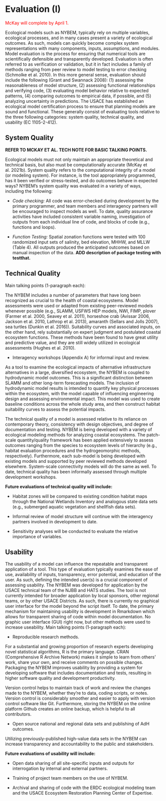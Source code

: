 # Evaluation (I)

<span style="color: red;">McKay will complete by April 1.</span>

Ecological models such as NYBEM, typically rely on multiple variables, ecological processes, and in many cases present a variety of ecological outcomes. As such, models can quickly become complex system representations with many components, inputs, assumptions, and modules. Model evaluation is the process for ensuring that numerical tools are scientifically defensible and transparently developed. Evaluation is often referred to as verification or validation, but it in fact includes a family of methods ranging from peer review to model testing to error checking (Schmolke et al. 2010). In this more general sense, evaluation should include the following (Grant and Swannack 2008): (1) assessing the reasonableness of model structure, (2) assessing functional relationships and verifying code, (3) evaluating model behavior relative to expected patterns, (4) comparing outcomes to empirical data, if possible, and (5) analyzing uncertainty in predictions. The USACE has established an ecological model certification process to ensure that planning models are sound and functional. These generally consist of evaluating tools relative to the three following categories: system quality, technical quality, and usability (EC 1105-2-412).


## System Quality 

**REFER TO MCKAY ET AL. TECH NOTE FOR BASIC TALKING POINTS.**

Ecological models must not only maintain an appropriate theoretical and technical basis, but also must be computationally accurate (McKay et al. 2021b). System quality refers to the computational integrity of a model (or modeling system). For instance, is the tool appropriately programmed, has it been verified or stress-tested, and do outcomes behave in expected ways? NYBEM’s system quality was evaluated in a variety of ways, including the following:

- _Code checking:_ All code was error-checked during development by the primary programmer, and team members and interagency partners will be encouraged to inspect models as well. To date, quality assurance activities have included consistent variable naming, investigation of outputs from each individual line of code, and blocks of code (e.g., functions and loops).

- _Function Testing:_ Spatial zonation functions were tested with 100 randomized input sets of salinity, bed elevation, MHHW, and MLLW (Table 4). All outputs produced the anticipated outcomes based on manual inspection of the data. **ADD description of package testing with testthat.**


## Technical Quality


Main talking points (1-paragraph each):  

The NYBEM includes a number of parameters that have long been recognized as crucial to the health of coastal ecosystems. Model assessments were used or adapted from existing peer-reviewed models whenever possible (e.g., SLAMM, USFWS HEP models, NWI, FIMP, plover (Farmer et al. 2000, Seavey et al. 2011), horseshoe crab (Avissar 2006, Jackson et al. 2010, Lathrop et al. 2013), amaranth (Sellars and Jolls 2007), sea turtles (Dunkin et al. 2016)).
Suitability curves and associated inputs, on the other hand, rely substantially on expert judgment and postulated coastal ecosystem functions. These methods have been found to have great utility and predictive value, and they are still widely utilized in ecological assessments (Hughes et al. 2010).

- Interagency workshops (Appendix A) for informal input and review.  

As a tool to examine the ecological impacts of alternative infrastructure alternatives in a large, diversified ecosystem, the NYBEM is coupled to hydrodynamic model outcomes. This is a significant distinction between SLAMM and other long-term forecasting models. The inclusion of hydrodynamic model results is intended to quantify key physical processes within the ecosystem, with the model capable of influencing engineering design and assessing environmental impact. This model was used to create baseline conditions across the whole study area, and then construct habitat suitability curves to assess the potential impacts.

The technical quality of a model is assessed relative to its reliance on contemporary theory, consistency with design objectives, and degree of documentation and testing. NYBEM is being developed with a variety of ecological modeling methods for analyzing coastal ecosystems. The patch-scale quantity/quality framework has been applied extensively to assess outcomes ranging from the species to ecosystem levels of hierarchy (e.g., habitat evaluation procedures and the hydrogeomorphic methods, respectively). Furthermore, each sub-model is being developed with existing models and supported by peer reviewed methods developed elsewhere. System-scale connectivity models will do the same as well. To date, technical quality has been informally assessed through multiple development workshops.

__Future evaluations of technical quality will include:__

- Habitat zones will be compared to existing condition habitat maps through the National Wetlands Inventory and analogous state data sets (e.g., submerged aquatic vegetation and shellfish data sets).

- Informal review of model structure will continue with the interagency partners involved in development to date.

- Sensitivity analyses will be conducted to evaluate the relative importance of variables.


## Usability 

The usability of a model can influence the repeatable and transparent application of a tool. This type of evaluation typically examines the ease of use, availability of inputs, transparency, error potential, and education of the user. As such, defining the intended user(s) is a crucial component of assessing usability. The NYBEM was developed for application by the USACE technical team of the NJBB and HATS studies. The tool is not currently intended for broader application by local sponsors, other regional teams, or by other USACE Districts. As such, there is currently no graphical user interface for the model beyond the script itself. To date, the primary mechanism for maintaining usability is development in Rmarkdown which allows for transparent sharing of code within model documentation.
No graphic user interface (GUI) right now, but other methods were used to increase useability. Main talking points (1-paragraph each):  

- Reproducible research methods.  

For a substantial and growing proportion of research experts developing novel statistical algorithms, R is the primary language. CRAN (Comprehensive R Archive Network) makes it simple to learn from others' work, share your own, and receive comments on possible changes. Packaging the NYBEM improves usability by providing a system for developing software that includes documentation and tests, resulting in higher software quality and development productivity.

Version control helps to maintain track of work and review the changes made to the NYBEM, whether they're to data, coding scripts, or notes. Version control is considerably smoother and easier to apply with version control software like Git. Furthermore, storing the NYBEM on the online platform Github creates an online backup, which is helpful to all contributors.

- Open source national and regional data sets and publishing of AdH outcomes.  

Utilizing previously-published high-value data sets in the NYBEM can increase transparency and accountability to the public and stakeholders. 

__Future evaluations of usability will include:__

* Open data sharing of all site-specific inputs and outputs for interrogation by internal and external partners.

* Training of project team members on the use of NYBEM.

* Archival and sharing of code with the ERDC ecological modeling team and the USACE Ecosystem Restoration Planning Center of Expertise.
